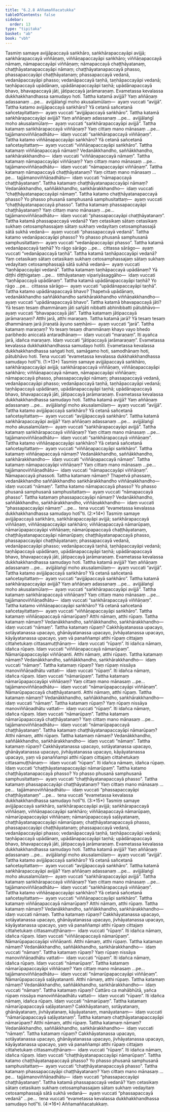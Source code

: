 ```yaml
---
title: "6.2.8 Aññamaññacatukka"
tableOfContents: false
sidebar:
  order: 13
type: "tipitaka"
basket: "ab"
book: "vbh"
---
```



<DynamicBreadcrumb />

<Division number="272" book="vbh" bookNo="30" page="164">

<Paragraph number="1098" book="vbh">
Tasmiṃ samaye avijjāpaccayā saṅkhāro, saṅkhārapaccayāpi avijjā; saṅkhārapaccayā viññāṇaṃ, viññāṇapaccayāpi saṅkhāro; viññāṇapaccayā nāmaṃ, nāmapaccayāpi viññāṇaṃ; nāmapaccayā chaṭṭhāyatanaṃ, chaṭṭhāyatanapaccayāpi nāmaṃ; chaṭṭhāyatanapaccayā phasso, phassapaccayāpi chaṭṭhāyatanaṃ; phassapaccayā vedanā, vedanāpaccayāpi phasso; vedanāpaccayā taṇhā, taṇhāpaccayāpi vedanā; taṇhāpaccayā upādānaṃ, upādānapaccayāpi taṇhā; upādānapaccayā bhavo, bhavapaccayā jāti, jātipaccayā jarāmaraṇaṃ. Evametassa kevalassa dukkhakkhandhassa samudayo hoti.
</Paragraph>

</Division>
<Division number="273" book="vbh" bookNo="30" page="164">

<Paragraph number="1099" book="vbh">
Tattha katamā avijjā? Yaṃ aññāṇaṃ adassanaṃ …pe…  avijjālaṅgī moho akusalamūlaṃ—  ayaṃ vuccati “avijjā”.
</Paragraph>

<Paragraph number="1100" book="vbh">
Tattha katamo avijjāpaccayā saṅkhāro? Yā cetanā sañcetanā sañcetayitattaṃ—  ayaṃ vuccati “avijjāpaccayā saṅkhāro”.
</Paragraph>

<Paragraph number="1101" book="vbh">
Tattha katamā saṅkhārapaccayāpi avijjā? Yaṃ aññāṇaṃ adassanaṃ …pe…  avijjālaṅgī moho akusalamūlaṃ—  ayaṃ vuccati “saṅkhārapaccayāpi avijjā”.
</Paragraph>

<Paragraph number="1102" book="vbh">
Tattha katamaṃ saṅkhārapaccayā viññāṇaṃ? Yaṃ cittaṃ mano mānasaṃ …pe…  tajjāmanoviññāṇadhātu—  idaṃ vuccati “saṅkhārapaccayā viññāṇaṃ”.
</Paragraph>

<Paragraph number="1103" book="vbh">
Tattha katamo viññāṇapaccayāpi saṅkhāro? Yā cetanā sañcetanā sañcetayitattaṃ—  ayaṃ vuccati “viññāṇapaccayāpi saṅkhāro”.
</Paragraph>

<Paragraph number="1104" book="vbh">
Tattha katamaṃ viññāṇapaccayā nāmaṃ? Vedanākkhandho, saññākkhandho, saṅkhārakkhandho—  idaṃ vuccati “viññāṇapaccayā nāmaṃ”.
</Paragraph>

<Paragraph number="1105" book="vbh">
Tattha katamaṃ nāmapaccayāpi viññāṇaṃ? Yaṃ cittaṃ mano mānasaṃ …pe…  tajjāmanoviññāṇadhātu—  idaṃ vuccati “nāmapaccayāpi viññāṇaṃ”.
</Paragraph>

<Paragraph number="1106" book="vbh">
Tattha katamaṃ nāmapaccayā chaṭṭhāyatanaṃ? Yaṃ cittaṃ mano mānasaṃ …pe…  tajjāmanoviññāṇadhātu—  idaṃ vuccati “nāmapaccayā chaṭṭhāyatanaṃ”.
</Paragraph>

<Paragraph number="1107" book="vbh">
Tattha katamaṃ chaṭṭhāyatanapaccayāpi nāmaṃ? Vedanākkhandho, saññākkhandho, saṅkhārakkhandho—  idaṃ vuccati “chaṭṭhāyatanapaccayāpi nāmaṃ”.
</Paragraph>

<Paragraph number="1108" book="vbh">
Tattha katamo chaṭṭhāyatanapaccayā phasso? Yo phasso phusanā samphusanā samphusitattaṃ—  ayaṃ vuccati “chaṭṭhāyatanapaccayā phasso”.
</Paragraph>

<Paragraph number="1109" book="vbh">
Tattha katamaṃ phassapaccayāpi chaṭṭhāyatanaṃ? Yaṃ cittaṃ mano mānasaṃ …pe…  tajjāmanoviññāṇadhātu—  idaṃ vuccati “phassapaccayāpi chaṭṭhāyatanaṃ”.
</Paragraph>

<Paragraph number="1110" book="vbh">
Tattha katamā phassapaccayā vedanā? Yaṃ cetasikaṃ sātaṃ cetasikaṃ sukhaṃ cetosamphassajaṃ sātaṃ sukhaṃ vedayitaṃ cetosamphassajā sātā sukhā vedanā—  ayaṃ vuccati “phassapaccayā vedanā”.
</Paragraph>

<Paragraph number="1111" book="vbh">
Tattha katamo vedanāpaccayāpi phasso? Yo phasso phusanā samphusanā samphusitattaṃ—  ayaṃ vuccati “vedanāpaccayāpi phasso”.
</Paragraph>

<Paragraph number="1112" book="vbh">
Tattha katamā vedanāpaccayā taṇhā? Yo rāgo sārāgo …pe…  cittassa sārāgo—  ayaṃ vuccati “vedanāpaccayā taṇhā”.
</Paragraph>

<Paragraph number="1113" book="vbh">
Tattha katamā taṇhāpaccayāpi vedanā? Yaṃ cetasikaṃ sātaṃ cetasikaṃ sukhaṃ cetosamphassajaṃ sātaṃ sukhaṃ vedayitaṃ cetosamphassajā sātā sukhā vedanā—  ayaṃ vuccati “taṇhāpaccayāpi vedanā”.
</Paragraph>

<Paragraph number="1114" book="vbh">
Tattha katamaṃ taṇhāpaccayā upādānaṃ? Yā diṭṭhi diṭṭhigataṃ …pe…  titthāyatanaṃ vipariyāsaggāho—  idaṃ vuccati “taṇhāpaccayā upādānaṃ”.
</Paragraph>

<Paragraph number="1115" book="vbh">
Tattha katamā upādānapaccayāpi taṇhā? Yo rāgo …pe…  cittassa sārāgo—  ayaṃ vuccati “upādānapaccayāpi taṇhā”.
</Paragraph>

<Paragraph number="1116" book="vbh">
Tattha katamo upādānapaccayā bhavo? Ṭhapetvā upādānaṃ, vedanākkhandho saññākkhandho saṅkhārakkhandho viññāṇakkhandho—  ayaṃ vuccati “upādānapaccayā bhavo”.
</Paragraph>

<Paragraph number="1117" book="vbh">
Tattha katamā bhavapaccayā jāti? Yā tesaṃ tesaṃ dhammānaṃ jāti sañjāti nibbatti abhinibbatti pātubhāvo—  ayaṃ vuccati “bhavapaccayā jāti”.
</Paragraph>

<Paragraph number="1118" book="vbh">
Tattha katamaṃ jātipaccayā jarāmaraṇaṃ? Atthi jarā, atthi maraṇaṃ. Tattha katamā jarā? Yā tesaṃ tesaṃ dhammānaṃ jarā jīraṇatā āyuno saṃhāni—  ayaṃ vuccati “jarā”. Tattha katamaṃ maraṇaṃ? Yo tesaṃ tesaṃ dhammānaṃ khayo vayo bhedo paribhedo aniccatā antaradhānaṃ—  idaṃ vuccati “maraṇaṃ”. Iti ayañca jarā, idañca maraṇaṃ. Idaṃ vuccati “jātipaccayā jarāmaraṇaṃ”.
</Paragraph>

<Paragraph number="1119" book="vbh">
Evametassa kevalassa dukkhakkhandhassa samudayo hotīti. Evametassa kevalassa dukkhakkhandhassa saṅgati hoti, samāgamo hoti, samodhānaṃ hoti, pātubhāvo hoti. Tena vuccati “evametassa kevalassa dukkhakkhandhassa samudayo hotī”ti. (1:*13*)
</Paragraph>

</Division>
<Division number="274" book="vbh" bookNo="30" page="166">

<Paragraph number="1120" book="vbh">
Tasmiṃ samaye avijjāpaccayā saṅkhāro, saṅkhārapaccayāpi avijjā; saṅkhārapaccayā viññāṇaṃ, viññāṇapaccayāpi saṅkhāro; viññāṇapaccayā nāmaṃ, nāmapaccayāpi viññāṇaṃ; nāmapaccayā phasso, phassapaccayāpi nāmaṃ; phassapaccayā vedanā, vedanāpaccayāpi phasso; vedanāpaccayā taṇhā, taṇhāpaccayāpi vedanā; taṇhāpaccayā upādānaṃ, upādānapaccayāpi taṇhā; upādānapaccayā bhavo, bhavapaccayā jāti, jātipaccayā jarāmaraṇaṃ. Evametassa kevalassa dukkhakkhandhassa samudayo hoti.
</Paragraph>

</Division>
<Division number="275" book="vbh" bookNo="30" page="166">

<Paragraph number="1121" book="vbh">
Tattha katamā avijjā? Yaṃ aññāṇaṃ adassanaṃ …pe…  avijjālaṅgī moho akusalamūlaṃ—  ayaṃ vuccati “avijjā”.
</Paragraph>

<Paragraph number="1122" book="vbh">
Tattha katamo avijjāpaccayā saṅkhāro? Yā cetanā sañcetanā sañcetayitattaṃ—  ayaṃ vuccati “avijjāpaccayā saṅkhāro”.
</Paragraph>

<Paragraph number="1123" book="vbh">
Tattha katamā saṅkhārapaccayāpi avijjā? Yaṃ aññāṇaṃ adassanaṃ …pe…  avijjālaṅgī moho akusalamūlaṃ—  ayaṃ vuccati “saṅkhārapaccayāpi avijjā”.
</Paragraph>

<Paragraph number="1124" book="vbh">
Tattha katamaṃ saṅkhārapaccayā viññāṇaṃ? Yaṃ cittaṃ mano mānasaṃ …pe…  tajjāmanoviññāṇadhātu—  idaṃ vuccati “saṅkhārapaccayā viññāṇaṃ”.
</Paragraph>

<Paragraph number="1125" book="vbh">
Tattha katamo viññāṇapaccayāpi saṅkhāro? Yā cetanā sañcetanā sañcetayitattaṃ—  ayaṃ vuccati “viññāṇapaccayāpi saṅkhāro”.
</Paragraph>

<Paragraph number="1126" book="vbh">
Tattha katamaṃ viññāṇapaccayā nāmaṃ? Vedanākkhandho, saññākkhandho, saṅkhārakkhandho—  idaṃ vuccati “viññāṇapaccayā nāmaṃ”.
</Paragraph>

<Paragraph number="1127" book="vbh">
Tattha katamaṃ nāmapaccayāpi viññāṇaṃ? Yaṃ cittaṃ mano mānasaṃ …pe…  tajjāmanoviññāṇadhātu—  idaṃ vuccati “nāmapaccayāpi viññāṇaṃ”.
</Paragraph>

<Paragraph number="1128" book="vbh">
Nāmapaccayā phassoti. Tattha katamaṃ nāmaṃ? Ṭhapetvā phassaṃ, vedanākkhandho saññākkhandho saṅkhārakkhandho viññāṇakkhandho—  idaṃ vuccati “nāmaṃ”.
</Paragraph>

<Paragraph number="1129" book="vbh">
Tattha katamo nāmapaccayā phasso? Yo phasso phusanā samphusanā samphusitattaṃ—  ayaṃ vuccati “nāmapaccayā phasso”.
</Paragraph>

<Paragraph number="1130" book="vbh">
Tattha katamaṃ phassapaccayāpi nāmaṃ? Vedanākkhandho, saññākkhandho, saṅkhārakkhandho, viññāṇakkhandho—  idaṃ vuccati “phassapaccayāpi nāmaṃ” …pe…  tena vuccati “evametassa kevalassa dukkhakkhandhassa samudayo hotī”ti. (2:*14*)
</Paragraph>

</Division>
<Division number="276" book="vbh" bookNo="30" page="167">

<Paragraph number="1131" book="vbh">
Tasmiṃ samaye avijjāpaccayā saṅkhāro, saṅkhārapaccayāpi avijjā; saṅkhārapaccayā viññāṇaṃ, viññāṇapaccayāpi saṅkhāro; viññāṇapaccayā nāmarūpaṃ, nāmarūpapaccayāpi viññāṇaṃ; nāmarūpapaccayā chaṭṭhāyatanaṃ, chaṭṭhāyatanapaccayāpi nāmarūpaṃ; chaṭṭhāyatanapaccayā phasso, phassapaccayāpi chaṭṭhāyatanaṃ; phassapaccayā vedanā, vedanāpaccayāpi phasso; vedanāpaccayā taṇhā, taṇhāpaccayāpi vedanā; taṇhāpaccayā upādānaṃ, upādānapaccayāpi taṇhā; upādānapaccayā bhavo, bhavapaccayā jāti, jātipaccayā jarāmaraṇaṃ. Evametassa kevalassa dukkhakkhandhassa samudayo hoti.
</Paragraph>

</Division>
<Division number="277" book="vbh" bookNo="30" page="167">

<Paragraph number="1132" book="vbh">
Tattha katamā avijjā? Yaṃ aññāṇaṃ adassanaṃ …pe…  avijjālaṅgī moho akusalamūlaṃ—  ayaṃ vuccati “avijjā”.
</Paragraph>

<Paragraph number="1133" book="vbh">
Tattha katamo avijjāpaccayā saṅkhāro? Yā cetanā sañcetanā sañcetayitattaṃ—  ayaṃ vuccati “avijjāpaccayā saṅkhāro”.
</Paragraph>

<Paragraph number="1134" book="vbh">
Tattha katamā saṅkhārapaccayāpi avijjā? Yaṃ aññāṇaṃ adassanaṃ …pe…  avijjālaṅgī moho akusalamūlaṃ—  ayaṃ vuccati “saṅkhārapaccayāpi avijjā”.
</Paragraph>

<Paragraph number="1135" book="vbh">
Tattha katamaṃ saṅkhārapaccayā viññāṇaṃ? Yaṃ cittaṃ mano mānasaṃ …pe…  tajjāmanoviññāṇadhātu—  idaṃ vuccati “saṅkhārapaccayā viññāṇaṃ”.
</Paragraph>

<Paragraph number="1136" book="vbh">
Tattha katamo viññāṇapaccayāpi saṅkhāro? Yā cetanā sañcetanā sañcetayitattaṃ—  ayaṃ vuccati “viññāṇapaccayāpi saṅkhāro”.
</Paragraph>

<Paragraph number="1137" book="vbh">
Tattha katamaṃ viññāṇapaccayā nāmarūpaṃ? Atthi nāmaṃ, atthi rūpaṃ. Tattha katamaṃ nāmaṃ? Vedanākkhandho, saññākkhandho, saṅkhārakkhandho—  idaṃ vuccati “nāmaṃ”. Tattha katamaṃ rūpaṃ? Cakkhāyatanassa upacayo, sotāyatanassa upacayo, ghānāyatanassa upacayo, jivhāyatanassa upacayo, kāyāyatanassa upacayo, yaṃ vā panaññampi atthi rūpaṃ cittajaṃ cittahetukaṃ cittasamuṭṭhānaṃ—  idaṃ vuccati “rūpaṃ”. Iti idañca nāmaṃ, idañca rūpaṃ. Idaṃ vuccati “viññāṇapaccayā nāmarūpaṃ”.
</Paragraph>

<Paragraph number="1138" book="vbh">
Nāmarūpapaccayāpi viññāṇanti. Atthi nāmaṃ, atthi rūpaṃ. Tattha katamaṃ nāmaṃ? Vedanākkhandho, saññākkhandho, saṅkhārakkhandho—  idaṃ vuccati “nāmaṃ”. Tattha katamaṃ rūpaṃ? Yaṃ rūpaṃ nissāya manoviññāṇadhātu vattati—  idaṃ vuccati “rūpaṃ”. Iti idañca nāmaṃ, idañca rūpaṃ. Idaṃ vuccati “nāmarūpaṃ”.
</Paragraph>

<Paragraph number="1139" book="vbh">
Tattha katamaṃ nāmarūpapaccayāpi viññāṇaṃ? Yaṃ cittaṃ mano mānasaṃ …pe…  tajjāmanoviññāṇadhātu—  idaṃ vuccati “nāmarūpapaccayāpi viññāṇaṃ”.
</Paragraph>

<Paragraph number="1140" book="vbh">
Nāmarūpapaccayā chaṭṭhāyatananti. Atthi nāmaṃ, atthi rūpaṃ. Tattha katamaṃ nāmaṃ? Vedanākkhandho, saññākkhandho, saṅkhārakkhandho—  idaṃ vuccati “nāmaṃ”. Tattha katamaṃ rūpaṃ? Yaṃ rūpaṃ nissāya manoviññāṇadhātu vattati—  idaṃ vuccati “rūpaṃ”. Iti idañca nāmaṃ, idañca rūpaṃ. Idaṃ vuccati “nāmarūpaṃ”.
</Paragraph>

<Paragraph number="1141" book="vbh">
Tattha katamaṃ nāmarūpapaccayā chaṭṭhāyatanaṃ? Yaṃ cittaṃ mano mānasaṃ …pe…  tajjāmanoviññāṇadhātu—  idaṃ vuccati “nāmarūpapaccayā chaṭṭhāyatanaṃ”.
</Paragraph>

<Paragraph number="1142" book="vbh">
Tattha katamaṃ chaṭṭhāyatanapaccayāpi nāmarūpaṃ? Atthi nāmaṃ, atthi rūpaṃ. Tattha katamaṃ nāmaṃ? Vedanākkhandho, saññākkhandho, saṅkhārakkhandho—  idaṃ vuccati “nāmaṃ”. Tattha katamaṃ rūpaṃ? Cakkhāyatanassa upacayo, sotāyatanassa upacayo, ghānāyatanassa upacayo, jivhāyatanassa upacayo, kāyāyatanassa upacayo, yaṃ vā panaññampi atthi rūpaṃ cittajaṃ cittahetukaṃ cittasamuṭṭhānaṃ—  idaṃ vuccati “rūpaṃ”. Iti idañca nāmaṃ, idañca rūpaṃ. Idaṃ vuccati “chaṭṭhāyatanapaccayāpi nāmarūpaṃ”.
</Paragraph>

<Paragraph number="1143" book="vbh">
Tattha katamo chaṭṭhāyatanapaccayā phasso? Yo phasso phusanā samphusanā samphusitattaṃ—  ayaṃ vuccati “chaṭṭhāyatanapaccayā phasso”.
</Paragraph>

<Paragraph number="1144" book="vbh">
Tattha katamaṃ phassapaccayāpi chaṭṭhāyatanaṃ? Yaṃ cittaṃ mano mānasaṃ …pe…  tajjāmanoviññāṇadhātu—  idaṃ vuccati “phassapaccayāpi chaṭṭhāyatanaṃ” …pe…  tena vuccati “evametassa kevalassa dukkhakkhandhassa samudayo hotī”ti. (3:*15*)
</Paragraph>

</Division>
<Division number="278" book="vbh" bookNo="30" page="169">

<Paragraph number="1145" book="vbh">
Tasmiṃ samaye avijjāpaccayā saṅkhāro, saṅkhārapaccayāpi avijjā; saṅkhārapaccayā viññāṇaṃ, viññāṇapaccayāpi saṅkhāro; viññāṇapaccayā nāmarūpaṃ, nāmarūpapaccayāpi viññāṇaṃ; nāmarūpapaccayā saḷāyatanaṃ, chaṭṭhāyatanapaccayāpi nāmarūpaṃ; chaṭṭhāyatanapaccayā phasso, phassapaccayāpi chaṭṭhāyatanaṃ; phassapaccayā vedanā, vedanāpaccayāpi phasso; vedanāpaccayā taṇhā, taṇhāpaccayāpi vedanā; taṇhāpaccayā upādānaṃ, upādānapaccayāpi taṇhā; upādānapaccayā bhavo, bhavapaccayā jāti, jātipaccayā jarāmaraṇaṃ. Evametassa kevalassa dukkhakkhandhassa samudayo hoti.
</Paragraph>

</Division>
<Division number="279" book="vbh" bookNo="30" page="169">

<Paragraph number="1146" book="vbh">
Tattha katamā avijjā? Yaṃ aññāṇaṃ adassanaṃ …pe…  avijjālaṅgī moho akusalamūlaṃ—  ayaṃ vuccati “avijjā”.
</Paragraph>

<Paragraph number="1147" book="vbh">
Tattha katamo avijjāpaccayā saṅkhāro? Yā cetanā sañcetanā sañcetayitattaṃ—  ayaṃ vuccati “avijjāpaccayā saṅkhāro”.
</Paragraph>

<Paragraph number="1148" book="vbh">
Tattha katamā saṅkhārapaccayāpi avijjā? Yaṃ aññāṇaṃ adassanaṃ …pe…  avijjālaṅgī moho akusalamūlaṃ—  ayaṃ vuccati “saṅkhārapaccayāpi avijjā”.
</Paragraph>

<Paragraph number="1149" book="vbh">
Tattha katamaṃ saṅkhārapaccayā viññāṇaṃ? Yaṃ cittaṃ mano mānasaṃ …pe…  tajjāmanoviññāṇadhātu—  idaṃ vuccati “saṅkhārapaccayā viññāṇaṃ”.
</Paragraph>

<Paragraph number="1150" book="vbh">
Tattha katamo viññāṇapaccayāpi saṅkhāro? Yā cetanā sañcetanā sañcetayitattaṃ—  ayaṃ vuccati “viññāṇapaccayāpi saṅkhāro”.
</Paragraph>

<Paragraph number="1151" book="vbh">
Tattha katamaṃ viññāṇapaccayā nāmarūpaṃ? Atthi nāmaṃ, atthi rūpaṃ. Tattha katamaṃ nāmaṃ? Vedanākkhandho, saññākkhandho, saṅkhārakkhandho—  idaṃ vuccati nāmaṃ. Tattha katamaṃ rūpaṃ? Cakkhāyatanassa upacayo, sotāyatanassa upacayo, ghānāyatanassa upacayo, jivhāyatanassa upacayo, kāyāyatanassa upacayo, yaṃ vā panaññampi atthi rūpaṃ cittajaṃ cittahetukaṃ cittasamuṭṭhānaṃ—  idaṃ vuccati “rūpaṃ”. Iti idañca nāmaṃ, idañca rūpaṃ. Idaṃ vuccati “viññāṇapaccayā nāmarūpaṃ”.
</Paragraph>

<Paragraph number="1152" book="vbh">
Nāmarūpapaccayāpi viññāṇanti. Atthi nāmaṃ, atthi rūpaṃ. Tattha katamaṃ nāmaṃ? Vedanākkhandho, saññākkhandho, saṅkhārakkhandho—  idaṃ vuccati “nāmaṃ”. Tattha katamaṃ rūpaṃ? Yaṃ rūpaṃ nissāya manoviññāṇadhātu vattati—  idaṃ vuccati “rūpaṃ”. Iti idañca nāmaṃ, idañca rūpaṃ. Idaṃ vuccati “nāmarūpaṃ”.
</Paragraph>

<Paragraph number="1153" book="vbh">
Tattha katamaṃ nāmarūpapaccayāpi viññāṇaṃ? Yaṃ cittaṃ mano mānasaṃ …pe…  tajjāmanoviññāṇadhātu—  idaṃ vuccati “nāmarūpapaccayāpi viññāṇaṃ”.
</Paragraph>

<Paragraph number="1154" book="vbh">
Nāmarūpapaccayā saḷāyatananti. Atthi nāmaṃ, atthi rūpaṃ. Tattha katamaṃ nāmaṃ? Vedanākkhandho, saññākkhandho, saṅkhārakkhandho—  idaṃ vuccati “nāmaṃ”. Tattha katamaṃ rūpaṃ? Cattāro ca mahābhūtā, yañca rūpaṃ nissāya manoviññāṇadhātu vattati—  idaṃ vuccati “rūpaṃ”. Iti idañca nāmaṃ, idañca rūpaṃ. Idaṃ vuccati “nāmarūpaṃ”.
</Paragraph>

<Paragraph number="1155" book="vbh">
Tattha katamaṃ nāmarūpapaccayā saḷāyatanaṃ? Cakkhāyatanaṃ, sotāyatanaṃ, ghānāyatanaṃ, jivhāyatanaṃ, kāyāyatanaṃ, manāyatanaṃ—  idaṃ vuccati “nāmarūpapaccayā saḷāyatanaṃ”.
</Paragraph>

<Paragraph number="1156" book="vbh">
Tattha katamaṃ chaṭṭhāyatanapaccayāpi nāmarūpaṃ? Atthi nāmaṃ, atthi rūpaṃ. Tattha katamaṃ nāmaṃ? Vedanākkhandho, saññākkhandho, saṅkhārakkhandho—  idaṃ vuccati “nāmaṃ”. Tattha katamaṃ rūpaṃ? Cakkhāyatanassa upacayo, sotāyatanassa upacayo, ghānāyatanassa upacayo, jivhāyatanassa upacayo, kāyāyatanassa upacayo, yaṃ vā panaññampi atthi rūpaṃ cittajaṃ cittahetukaṃ cittasamuṭṭhānaṃ—  idaṃ vuccati “rūpaṃ”. Iti idañca nāmaṃ, idañca rūpaṃ. Idaṃ vuccati “chaṭṭhāyatanapaccayāpi nāmarūpaṃ”.
</Paragraph>

<Paragraph number="1157" book="vbh">
Tattha katamo chaṭṭhāyatanapaccayā phasso? Yo phasso phusanā samphusanā samphusitattaṃ—  ayaṃ vuccati “chaṭṭhāyatanapaccayā phasso”.
</Paragraph>

<Paragraph number="1158" book="vbh">
Tattha katamaṃ phassapaccayāpi chaṭṭhāyatanaṃ? Yaṃ cittaṃ mano mānasaṃ …pe…  tajjāmanoviññāṇadhātu—  idaṃ vuccati “phassapaccayāpi chaṭṭhāyatanaṃ”.
</Paragraph>

<Paragraph number="1159" book="vbh">
Tattha katamā phassapaccayā vedanā? Yaṃ cetasikaṃ sātaṃ cetasikaṃ sukhaṃ cetosamphassajaṃ sātaṃ sukhaṃ vedayitaṃ cetosamphassajā sātā sukhā vedanā—  ayaṃ vuccati “phassapaccayā vedanā” …pe…  tena vuccati “evametassa kevalassa dukkhakkhandhassa samudayo hotī”ti. (4:*16*)

</Paragraph>
</Division>

<Paragraph number="1160" type="center" book="vbh">
Aññamaññacatukkaṃ.
</Paragraph>